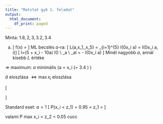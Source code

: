 ---
title: "Matstat gy6 1. feladat"
output:
  html_document:
    df_print: paged
---

Minta: $1.8,2,3,3.2,3.4$

a) \[ f(x) = \begin{cases} \frac{2x}{a^2} & 0\le x\le a \\ 0 & különben \end{cases} \]
ML becslés $a$-ra:
\[
L(a,x_1,\dots,x_5) = \prod_{i=1}^{5}
\frac{2x_i}{a^2}\cdot I(0\le x_i \le a) = \frac{2^5\cdot\prod x_i}{a^{10}} \cdot I(0\le x_i \le a, \forall i)\]
\[ l=(5\log 2 + \sum \log x_i - 10\log a) \cdot I(\dots) \\
 \downarrow \partial_a \\
 \partial_al = -\frac{10}{a} \cdot I(0\le x_i \le a) \]
Minél nagyobb $a$, annál kisebb $L$ értéke

$\Rightarrow$ maximum: $a$ minimális \(\Rightarrow \hat a = \max x_i (= 3.4 \text{jelen esetben}) \)

$\hat a$ eloszlása $\Leftrightarrow \max x_i$ eloszlása 

\[  \begin{aligned} 
F_{\hat a}(k) = & P(\max x_i < k ) = P(x_1 < k,\dots ,x_5< k) =  P(x_1 < k) \cdots P(x_5< k) = P(x_i< k)^5 = \left[ \frac{k^2}{a^2} \right]^5 \\
 F(k) = & P(x_i < k) \int_0^k \frac{2x}{a^2}dx= \left[ \frac{x^2}{a^2} \right]_0^k = \frac{k^2}{a^2} (0\le k\le a) 
\\ 
F(k) = & 1 (k>a)
\\
F(k) = & 0 (k< 0)
\end{aligned} \]

Standard eset: $a=1$
\[ P(\max x_i < z_1) = 0.95 = \frac{z_1^{10}}{a^{10}} \Rightarrow z_1 = \sqrt[10]{0.95} \]

\begin{align}
a=1 & \quad & a=c \\
\max x_i < 0.993 & \quad & \max < 0.994 \cdot c
\end{align}

\begin{align}
\max x_i = & 3.4 \\
P(a\in [3.4 ; 4.59]) = & 0.95 \\
3.4 =  & 0.994 \cdot c \\
3.42 = & c
\end{align}

valami P max x_i < z_2 = 0.05 cucc











